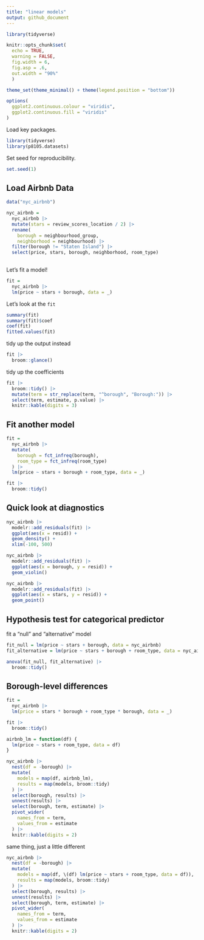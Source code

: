 ```yaml
---
title: "linear models"
output: github_document
---
```


```r
library(tidyverse)

knitr::opts_chunk$set(
  echo = TRUE, 
  warning = FALSE,
  fig.width = 6, 
  fig.asp = .6, 
  out.width = "90%"
  )

theme_set(theme_minimal() + theme(legend.position = "bottom"))

options(
  ggplot2.continuous.colour = "viridis",
  ggplot2.continuous.fill = "viridis"
)
```

Load key packages. 
```r
library(tidyverse)
library(p8105.datasets)
```


Set seed for reproducibility.
```r
set.seed(1)
```

## Load Airbnb Data

```r
data("nyc_airbnb")

nyc_airbnb = 
  nyc_airbnb |> 
  mutate(stars = review_scores_location / 2) |> 
  rename(
    borough = neighbourhood_group,
    neighborhood = neighbourhood) |> 
  filter(borough != "Staten Island") |> 
  select(price, stars, borough, neighborhood, room_type)
  
```

Let's fit a model!

```r
fit =
  nyc_airbnb |> 
  lm(price ~ stars + borough, data = _)
```

Let's look at the `fit`

```r
summary(fit)
summary(fit)$coef
coef(fit)
fitted.values(fit)
```

tidy up the output instead

```r
fit |> 
  broom::glance()
```


tidy up the coefficients 

```r
fit |> 
  broom::tidy() |> 
  mutate(term = str_replace(term, "^borough", "Borough:")) |> 
  select(term, estimate, p.value) |> 
  knitr::kable(digits = 3)
```


## Fit another model 

```r
fit =
  nyc_airbnb |> 
  mutate(
    borough = fct_infreq(borough),
    room_type = fct_infreq(room_type)
  ) |> 
  lm(price ~ stars + borough + room_type, data = _)

fit |> 
  broom::tidy()
```


## Quick look at diagnostics

```r
nyc_airbnb |> 
  modelr::add_residuals(fit) |> 
  ggplot(aes(x = resid)) +
  geom_density() +
  xlim(-100, 500)

nyc_airbnb |> 
  modelr::add_residuals(fit) |> 
  ggplot(aes(x = borough, y = resid)) +
  geom_violin()

nyc_airbnb |> 
  modelr::add_residuals(fit) |> 
  ggplot(aes(x = stars, y = resid)) +
  geom_point()
```

## Hypothesis test for categorical predictor

fit a "null" and "alternative" model

```r
fit_null = lm(price ~ stars + borough, data = nyc_airbnb)
fit_alternative = lm(price ~ stars + borough + room_type, data = nyc_airbnb)

anova(fit_null, fit_alternative) |> 
  broom::tidy()
```



## Borough-level differences

```r
fit =
  nyc_airbnb |> 
  lm(price = stars * borough + room_type * borough, data = _)

fit |> 
  broom::tidy()
```



```r
airbnb_lm = function(df) {
  lm(price ~ stars + room_type, data = df)
}

nyc_airbnb |> 
  nest(df = -borough) |> 
  mutate(
    models = map(df, airbnb_lm), 
    results = map(models, broom::tidy)
  ) |> 
  select(borough, results) |> 
  unnest(results) |> 
  select(borough, term, estimate) |> 
  pivot_wider(
    names_from = term, 
    values_from = estimate
  ) |> 
  knitr::kable(digits = 2)
```


same thing, just a little different
```r
nyc_airbnb |> 
  nest(df = -borough) |> 
  mutate(
    models = map(df, \(df) lm(price ~ stars + room_type, data = df)), 
    results = map(models, broom::tidy)
  ) |> 
  select(borough, results) |> 
  unnest(results) |> 
  select(borough, term, estimate) |> 
  pivot_wider(
    names_from = term, 
    values_from = estimate
  ) |> 
  knitr::kable(digits = 2)
```


